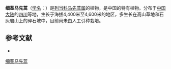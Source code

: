 {{Speciesbox
| name = 细茎马先蒿
| status = 
| status_system = 
| image =
| genus = Pedicularis
| species = tenera
| authority = Li
}}

'''细茎马先蒿'''（[[学名|学名]]：{{lang|la|''Pedicularis tenera''}}）是[[列当科|列当科]][[马先蒿属|马先蒿属]]的植物，是中国的特有植物。分布于[[中国大陆|中国大陆]]的[[四川|四川]]等地，生长于海拔4,400米至4,600米的地区，多生长在高山草地和石灰岩山上的碎石坡中，目前尚未由人工引种栽培。

== 参考文献 ==
<div class="references-small">
* {{cite web| url =http://www.bioinfo.cn/db05/KmzwSpecies.php?action=view&id=21494| title =细茎马先蒿| work =《中国高等植物数据库全库》| publisher =中国科学院微生物研究所| author =昆明植物研究所| accessdate =2009-02-25| deadurl =yes| archiveurl =https://web.archive.org/web/20160305001646/http://www.bioinfo.cn/db05/KmzwSpecies.php?action=view&id=21494| archivedate =2016-03-05}}
</div>
{{Taxonbar|from=Q15231210}}

[[Category:马先蒿属|细茎马先蒿]]


{{植物小作品}}